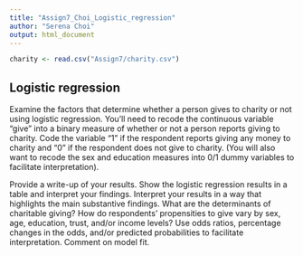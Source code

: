 ```yaml
---
title: "Assign7_Choi_Logistic_regression"
author: "Serena Choi"
output: html_document
---
```


```r
charity <- read.csv("Assign7/charity.csv")
```
## Logistic regression 

Examine the factors that determine whether a person gives to charity or not using logistic regression. You’ll need to recode the continuous variable “give” into a binary measure of whether or not a person reports giving to charity.   Code the variable “1” if the respondent reports giving any money to charity and “0” if the respondent does not give to charity. (You will also want to recode the sex and education measures into 0/1 dummy variables to facilitate interpretation).



Provide a write-up of your results. Show the logistic regression results in a table and interpret your findings.  Interpret your results in a way that highlights the main substantive findings.   What are the determinants of charitable giving?  How do respondents’ propensities to give vary by sex, age, education, trust, and/or income levels?  Use odds ratios, percentage changes in the odds, and/or predicted probabilities to facilitate interpretation. Comment on model fit.
